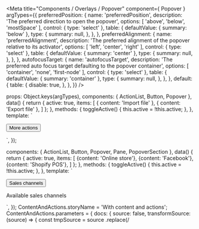 
<Meta
  title="Components / Overlays / Popover"
  component={ Popover }
  argTypes={{
    preferredPosition: {
      name: 'preferredPosition',
      description: 'The preferred direction to open the popover',
      options: [
        'above',
        'below',
        'mostSpace'
      ],
      control: { type: 'select' },
      table: {
        defaultValue: {
          summary: 'below'
        },
        type: {
          summary: null,
        },
      },
    },
    preferredAlignment: {
      name: 'preferredAlignment',
      description: 'The preferred alignment of the popover relative to its activator',
      options: [
        'left',
        'center',
        'right'
      ],
      control: { type: 'select' },
      table: {
        defaultValue: {
          summary: 'center'
        },
        type: {
          summary: null,
        },
      },
    },
    autofocusTarget: {
      name: 'autofocusTarget',
      description: 'The preferred auto focus target defaulting to the popover container',
      options: [
        'container',
        'none',
        'first-node'
      ],
      control: { type: 'select' },
      table: {
        defaultValue: {
          summary: 'container'
        },
        type: {
          summary: null,
        },
      },
    },
    default: {
      table: {
        disable: true,
      },
    },
  }}
/>

  props: Object.keys(argTypes),
  components: { ActionList, Button, Popover },
  data() {
    return {
      active: true,
      items: [
        { content: 'Import file' },
        { content: 'Export file' },
      ]
    };
  },
  methods: {
    toggleActive() {
      this.active = !this.active;
    },
  },
  template: ` <div>
    <Popover :active="active">
      <Button
        slot="activator"
        :disclosure="true"
        v-on:click="toggleActive"
        on-click="toggleActive"
      > More actions
      </Button>
      <ActionList slot="content" :items="items" />
    </Popover>
  </div>`,
});

  components: { ActionList, Button, Popover, Pane, PopoverSection },
  data() {
    return {
      active: true,
      items: [
        {content: 'Online store'},
        {content: 'Facebook'},
        {content: 'Shopify POS'},
      ]
    };
  },
  methods: {
    toggleActive() {
      this.active = !this.active;
    },
  },
  template: ` <div>
    <Popover
      :active="active"
      autofocusTarget="first-node"
      v-on:close="toggleActive"
      on-close="toggleActive"
    >
      <Button
        slot="activator"
        :disclosure="true"
        v-on:click="toggleActive"
        on-click="toggleActive"
      > Sales channels
      </Button>
      <Pane slot="extra-content" :fixed="true">
        <PopoverSection>
          <p>Available sales channels</p>
        </PopoverSection>
      </Pane>
      <ActionList slot="content" actionRole="menuitem" :items="items" data-items="items" />
    </Popover>
  </div>`,
});
ContentAndActions.storyName = 'With content and actions';
ContentAndActions.parameters = {
  docs: {
    source: false,
    transformSource: (source) => {
      const tmpSource = source
        .replace(/<template>\s*/, '')
        .replace(/\s*<\/template>/, '')
        .replace(/on-/g, 'v-on:')
        .replace(/:items='(.*)'\s*/g, '')
        .replace(/active/, ':active="active"')
        .replace(/data-items/g, ':items')
      const fullSource = dedent`
        data() {
          return {
            active: true,
            items: [
              {content: 'Online store'},
              {content: 'Facebook'},
              {content: 'Shopify POS'},
            ]
          };
        },
        methods: {
          toggleActive() {
            this.active = !this.active;
          },
        },
        ${tmpSource}
      `;
      return fullSource;
    },
  },
}

  components: { Button, Popover, FormLayout, TextField, Select },
  data() {
    return {
      active: true,
      options: [{label: 'Tagged with', value: 'Tagged with'}],
      selectedValue: 'Tagged with',
      tagValue: '',
    };
  },
  methods: {
    toggleActive() {
      this.active = !this.active;
    },
    handleTagValueChange(value) {
      this.tagValue = value;
    },
  },
  template: ` <div>
    <Popover
      :active="active"
      aria-haspopup="false"
      :sectioned="true"
      v-on:close="toggleActive"
      on-close="toggleActive"
    >
      <Button
        slot="activator"
        :disclosure="true"
        v-on:click="toggleActive"
        on-click="toggleActive"
      > Filter
      </Button>
      <FormLayout slot="content">
        <Select slot="field-select" :options="options" v-model="selectedValue" data-model="selectedValue">
          <template slot="label">Show all customers where:</template>
        </Select>
        <TextField
          slot="field-tags"
          :value="tagValue"
          data-Value="tagValue"
          @change="handleTagValueChange"
          on-change="handleTagValueChange"
          autoComplete="off"
        >
          <template slot="label">Tags</template>
        </TextField>
        <Button slot="field-button" size="slim">Add filter</Button>
      </FormLayout>
    </Popover>
  </div>`,
});
FormComponents.storyName = 'With form components';
FormComponents.parameters = {
  docs: {
    source: false,
    transformSource: (source) => {
      const tmpSource = source
        .replace(/<template>\s*/, '')
        .replace(/\s*<\/template>/, '')
        .replace(/on-/g, 'v-on:')
        .replace(/value=".*"\s*/g, '')
        .replace(/data-Value/g, ':value')
        .replace(/data-model/g, 'v-model')
        .replace(/active/, ':active="active"')
        .replace(/data-items/g, ':items')
      const fullSource = dedent`
        data() {
          return {
            active: true,
            options: [{label: 'Tagged with', value: 'Tagged with'}],
            selectedValue: 'Tagged with',
            tagValue: '',
          };
        },
        methods: {
          toggleActive() {
            this.active = !this.active;
          },
          handleTagValueChange(value) {
            this.tagValue = value;
          },
        },
        ${tmpSource}
      `;
      return fullSource;
    },
  },
}

# Popover

Popovers are small overlays that open on demand. They let merchants access additional content and actions without cluttering the page.

For ActionList usages, use the [ActionList component.](/docs/components-actions-actionlist--action-list)

### With Content and Actions

<Canvas style={{ backgroundColor: '#f6f6f7' }}>
  <Story story={ContentAndActions} height="280px" inline={false} />
</Canvas>

### With Form Components

<Canvas style={{ backgroundColor: '#f6f6f7' }}>
  <Story story={FormComponents} height="280px" inline={false} />
</Canvas>

<Canvas style={{ backgroundColor: '#f6f6f7' }}>
  <Story
    name="Popover"
    height="300px"
    inline={false}
    parameters={{
      docs: {
        transformSource: (source) => {
          const tmpSource = source
            .replace(/<template>\s*/, '')
            .replace(/\s*<\/template>/, '')
            .replace( /(?<=:items=).+/, '"items"')
            .replace( /(?<=:active=).+/, '"active"')
            .replace(/on-click/g, 'v-on:click');
          return tmpSource;
      },
    }}
  > {Template.bind({})}
  </Story>
</Canvas>

<ArgsTable story="Popover" />
